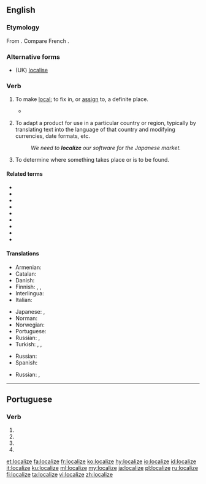 ==English==

===Etymology===
From {{suffix|local|ize|lang=en}}. Compare French {{m|fr|localiser}}.

===Alternative forms===
* (UK) [[localise]]

===Verb===
{{en-verb|localiz}}

# {{lb|en|transitive}} To make [[local]]; to fix in, or [[assign]] to, a definite place.
#* {{quote-book|title=Memorials of a Tour in Italy|year=1837|section=Musings near Aquapendente|author=William Wordsworth|url=http://www.bartleby.com/145/ww881.html|passage=Out of her early struggles well inspired / To '''localize''' heroic acts}}
# {{lb|en|software|_|engineering}} To adapt a product for use in a particular country or region, typically by translating text into the language of that country and modifying currencies, date formats, etc.
#: ''We need to '''localize''' our software for the Japanese market.''
# To determine where something takes place or is to be found.

====Related terms====
* {{l|en|local}}
* {{l|en|locus}}
* {{l|en|locality}}
* {{l|en|localization}}
* {{l|en|localizor}}
* {{l|en|localizer}}
* {{l|en|locate}}
* {{l|en|location}}
* {{l|en|locator}}

====Translations====
{{trans-top|make local}}
* Armenian: {{t+|hy|տեղայնացնել|sc=Armn}}
* Catalan: {{t+|ca|localitzar}}
* Danish: {{t|da|lokalisere}}
* Finnish: {{t+|fi|lokalisoida}}, {{t|fi|paikallistaa}}, {{t+|fi|kotoistaa}}
* Interlingua: {{t|ia|localisar}}
* Italian: {{t+|it|localizzare}}
{{trans-mid}}
* Japanese: {{t|ja|地域化する|tr=ちいきかする, chiïkika suru}}, {{t|ja|ローカライズする|tr=rōkaraizu suru}}
* Norman: {{t|nrf|localiser}}
* Norwegian: {{t|no|lokalisere}}
* Portuguese: {{t+|pt|localizar}}
* Russian: {{t+|ru|локализова́ть|sc=Cyrl}}, {{t|ru|помеща́ть (что-нибудь на определённом месте, в определённых пределах)}}
* Turkish: {{t+|tr|yerelleştirmek}}, {{t|tr|yerlileştirmek}}, {{t|tr|mahallîleştirmek}}
{{trans-bottom}}

{{trans-top|to adapt a product for use in a particular country or region}}
{{trans-mid}}
* Russian: {{t+|ru|локализова́ть}}
* Spanish: {{t|es|tropicalizar}}
{{trans-bottom}}

{{trans-top|to determine where something takes place or is to be found}}
{{trans-mid}}
* Russian: {{t+|ru|локализова́ть}}, {{t|ru|точно определя́ть (место чего-нибудь)|sc=Cyrl}}
{{trans-bottom}}

----

==Portuguese==

===Verb===
{{pt-verb-form}}

# {{inflection of|localizar||1|s|pres|subj|lang=pt}}
# {{inflection of|localizar||3|s|pres|subj|lang=pt}}
# {{inflection of|localizar||1|s|impr|lang=pt}}
# {{inflection of|localizar||3|s|impr|lang=pt}}

[[et:localize]]
[[fa:localize]]
[[fr:localize]]
[[ko:localize]]
[[hy:localize]]
[[io:localize]]
[[id:localize]]
[[it:localize]]
[[ku:localize]]
[[ml:localize]]
[[my:localize]]
[[ja:localize]]
[[pl:localize]]
[[ru:localize]]
[[fi:localize]]
[[ta:localize]]
[[vi:localize]]
[[zh:localize]]